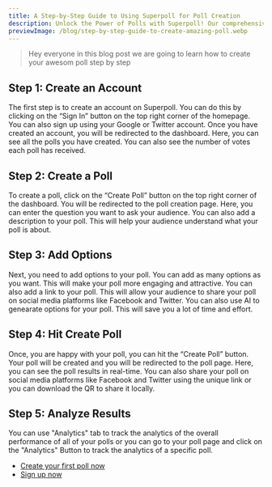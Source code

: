 ```yaml
---
title: A Step-by-Step Guide to Using Superpoll for Poll Creation
description: Unlock the Power of Polls with Superpoll! Our comprehensive step-by-step guide empowers you to create engaging and insightful polls effortlessly. Learn how to harness the full potential of our platform and boost audience interaction. Start creating impactful polls today!.
previewImage: /blog/step-by-step-guide-to-create-amazing-poll.webp
---
```


> Hey everyone in this blog post we are going to learn how to create your awesom poll step by step

## Step 1: Create an Account

The first step is to create an account on Superpoll. You can do this by clicking on the “Sign In” button on the top right corner of the homepage. You can also sign up using your Google or Twitter account.
Once you have created an account, you will be redirected to the dashboard. Here, you can see all the polls you have created. You can also see the number of votes each poll has received.

## Step 2: Create a Poll

To create a poll, click on the “Create Poll” button on the top right corner of the dashboard. You will be redirected to the poll creation page. Here, you can enter the question you want to ask your audience. You can also add a description to your poll. This will help your audience understand what your poll is about.

## Step 3: Add Options

Next, you need to add options to your poll. You can add as many options as you want. This will make your poll more engaging and attractive. You can also add a link to your poll. This will allow your audience to share your poll on social media platforms like Facebook and Twitter.
You can also use AI to genearate options for your poll. This will save you a lot of time and effort.

## Step 4: Hit Create Poll

Once, you are happy with your poll, you can hit the “Create Poll” button. Your poll will be created and you will be redirected to the poll page. Here, you can see the poll results in real-time. You can also share your poll on social media platforms like Facebook and Twitter using the unique link or you can download the QR to share it locally.

## Step 5: Analyze Results

You can use "Analytics" tab to track the analytics of the overall performance of all of your polls or you can go to your poll page and click on the "Analytics" Button to track the analytics of a specific poll.

- [Create your first poll now](/create)
- [Sign up now](/signin)
